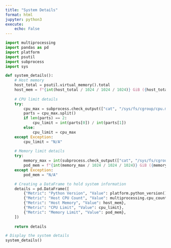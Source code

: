 ```yaml
---
title: "System Details"
format: html
jupyter: python3
execute:
    echo: False
---
```


```python
import multiprocessing
import pandas as pd
import platform
import psutil
import subprocess
import sys
```

```python
def system_details():
    # Host memory
    host_total = psutil.virtual_memory().total
    host_mem = f"{int(host_total / 1024 / 1024 / 1024)} GiB ({host_total} bytes)"
    
    # CPU limit details
    try:
        cpu_max = subprocess.check_output(["cat", "/sys/fs/cgroup/cpu.max"]).decode().strip()
        parts = cpu_max.split()
        if len(parts) == 2:
            cpu_limit = int(parts[0]) / int(parts[1])
        else:
            cpu_limit = cpu_max
    except Exception:
        cpu_limit = "N/A"
    
    # Memory limit details
    try:
        memory_max = int(subprocess.check_output(["cat", "/sys/fs/cgroup/memory.max"]).decode().strip())
        pod_mem = f"{int(memory_max / 1024 / 1024 / 1024)} GiB ({memory_max} bytes)"
    except Exception:
        pod_mem = "N/A"

    # Creating a DataFrame to hold system information
    details = pd.DataFrame([
        {"Metric": "Python Version", "Value": platform.python_version()},
        {"Metric": "Host CPU Count", "Value": multiprocessing.cpu_count()},
        {"Metric": "Host Memory", "Value": host_mem},
        {"Metric": "CPU Limit", "Value": cpu_limit},
        {"Metric": "Memory Limit", "Value": pod_mem},
    ])
    
    return details
```

```python
# Display the system details
system_details()
```
